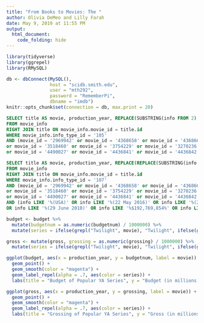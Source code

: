 ```yaml
---
title: "From Books to Movies: The "
author: Olivia DeMeo and Lilly Farah
date: May 9, 2019 at 11:55 PM
output:
  html_document:
    code_folding: hide
---
```


```r

library(tidyverse)
library(ggrepel)
library(RMySQL)

db <- dbConnect(MySQL(), 
                host = "scidb.smith.edu", 
                user = "mth292", 
                password = "RememberPi", 
                dbname = "imdb")
knitr::opts_chunk$set(connection = db, max.print = 20)

```

```sql
SELECT title AS movie, production_year, REPLACE(SUBSTRING(info FROM 2), ',', '') AS budgetnum
FROM movie_info
RIGHT JOIN title ON movie_info.movie_id = title.id
WHERE movie_info.info_type_id = '105'
AND (movie_id = '2969942' or movie_id = '4368658' or movie_id = '4368665' or movie_id = '4368666'
or movie_id = '3518460' or movie_id = '3754229' or movie_id = '3270236' or movie_id = '4368646'
or movie_id = '4490027' or movie_id = '4436841' or movie_id = '4436842' or movie_id = '4436846' or movie_id = '4436851')
```

```sql

SELECT title AS movie, production_year, REPLACE(REPLACE(SUBSTRING(info FROM 2 FOR 11), ',', ''), ' ', '') AS grossing
FROM movie_info
RIGHT JOIN title ON movie_info.movie_id = title.id
WHERE movie_info.info_type_id = '107'
AND (movie_id = '2969942' or movie_id = '4368658' or movie_id = '4368665' or movie_id = '4368666'
or movie_id = '3518460' or movie_id = '3754229' or movie_id = '3270236' or movie_id = '4368646'
or movie_id = '4490027' or movie_id = '4436841' or movie_id = '4436842' or movie_id = '4436846' or movie_id = '4436851')
AND (info LIKE '%(USA)' OR info LIKE '%(22 May 2016)' OR info LIKE '%(21 October 2010)' 
OR info LIKE '%(29 June 2010)' OR info LIKE '%$192,769,854%' OR info LIKE '%$281,287,133%' OR info LIKE '%(3 March 2013)')

```

```r
budget <- budget %>% 
  mutate(budgetnum = as.numeric(budgetnum) / 1000000) %>%
  mutate(series = ifelse(grepl("Twilight", movie), "Twilight", ifelse(grepl("Hunger", movie), "The Hunger Games", "Divergent")))

gross <- mutate(gross, grossing = as.numeric(grossing) / 1000000) %>%
  mutate(series = ifelse(grepl("Twilight", movie), "Twilight", ifelse(grepl("Hunger", movie), "The Hunger Games", "Divergent")))

ggplot(budget, aes(x = production_year, y = budgetnum, label = movie)) +
  geom_point() +
  geom_smooth(color = "magenta") +
  geom_label_repel(alpha = .7, aes(color = series)) +
  labs(title = "Budget of Popular YA Series", y = "Budget (in millions)", x = "Production Year", caption = "Source: IMDb", color = "Series")

ggplot(gross, aes(x = production_year, y = grossing, label = movie)) +
  geom_point() +
  geom_smooth(color = "magenta") +
  geom_label_repel(alpha = .7, aes(color = series)) +
  labs(title = "Grossing of Popular YA Series", y = "Gross (in millions)", x = "Production Year", caption = "Source: IMDb", color = "Series")
```

